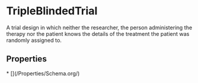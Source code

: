 
# TripleBlindedTrial

A trial design in which neither the researcher, the person administering the therapy nor the patient knows the details of the treatment the patient was randomly assigned to.

## Properties

<Grid>
* [](/Properties/Schema.org/)

</Grid>

